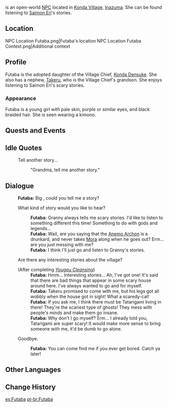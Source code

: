 {{Character Infobox
|type             = Open-World NPC
|image            = NPC Futaba.png
|realname         = Konda Futaba
|region           = Inazuma
|location         = Inazuma
|father           = Konda Densuke
|fatherNote       = adoptive father
|relative         = Takeru
|relativeNote     = adoptive nephew
|voiceEN          = 
|voiceCN          = 
|voiceJP          = 
}}
{{Lang|'''Futaba'''|ja=双葉|ja_rm=Futaba}} is an open-world [[NPC]] located in [[Konda Village]], [[Inazuma]]. She can be found listening to [[Saimon Eri]]'s stories.

==Location==
<gallery>
NPC Location Futaba.png|Futaba's location
NPC Location Futaba Context.png|Additional context
</gallery>

==Profile==
Futaba is the adopted daughter of the Village Chief, [[Konda Densuke]]. She also has a nephew, [[Takeru]], who is the Village Chief's grandson. She enjoys listening to Saimon Eri's scary stories.

===Appearance===
Futaba is a young girl with pale skin, purple or similar eyes, and black braided hair. She is seen wearing a kimono.

==Quests and Events==
{{Quests and Events}}

==Idle Quotes==
{{Dialogue Start}}
: {{DIcon|Idle}} Tell another story...
:: {{A|VO Futaba 01.ogg}} "Grandma, tell me another story."
{{Dialogue End}}

==Dialogue==
{{Dialogue Start}}
:'''Futaba:''' Big {{MC|m=bro|f=sis}}, could you tell me a story?
:{{DIcon}} What kind of story would you like to hear?
::'''Futaba:''' Granny always tells me scary stories. I'd like to listen to something different this time! Something to do with gods and legends...
::'''Futaba:''' Wait, are you saying that the [[Anemo Archon]] is a drunkard, and {{sic|that [[Geo Archon]]}} never takes [[Mora]] along when he goes out? Erm... are you just messing with me?
::'''Futaba:''' I think I'll just go and listen to Granny's stories.
:{{DIcon}} Are there any interesting stories about the village?
:;(After completing ''[[Yougou Cleansing]]'')
::'''Futaba:''' Hmm... Interesting stories... Ah, I've got one! It's said that there are bad things that appear in some scary house around here. I've always wanted to go and {{sic|it see}} for myself.
::'''Futaba:''' Takeru promised to come with me, but his legs got all wobbly when the house got in sight! What a scaredy-cat!
::'''Futaba:''' If you ask me, I think there must be Tatarigami living in there! They're the scariest type of ghosts! They mess with people's minds and make them go insane.
::'''Futaba:''' Why don't I go myself? Erm... I already told you, Tatarigami are super scary! It would make more sense to bring someone with me, it'd be dumb to go alone.
:{{DIcon}} Goodbye.
::'''Futaba:''' You can come find me if you ever get bored. Catch ya later!
{{Dialogue End}}

==Other Languages==
{{Other Languages
|default_hidden = 1
|en      = Futaba
|zhs     = 双叶
|zhs_rm  = Shuāngyè
|zht     = 雙葉
|zht_rm  = Shuāngyè
|ja      = 双葉
|ja_rm   = Futaba
|ko      = //후타바//
|es      = Futaba
|fr      = Futaba
|ru      = Футаба
|th      = Futaba
|vi      = Futaba
|de      = Futaba
|id      = Futaba
|pt      = Futaba
|tr      = Futaba
|it      = Futaba
}}

==Change History==
{{Change History|2.0}}
<!--
==References==
{{Reflist}}-->

[[es:Futaba]]
[[pt-br:Futaba]]